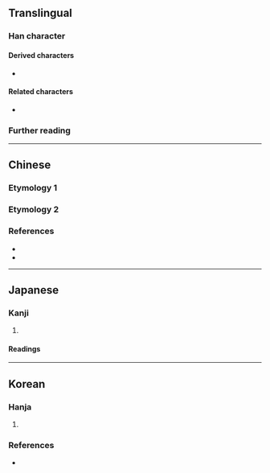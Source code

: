 {{character info}}
==Translingual==

===Han character===
{{Han char|rn=28|rad=厶|as=10|sn=12|four=23338|canj=IIIP|ids=⿱𠫯⺗}}

====Derived characters====
* {{l|mul|[[𭋁]], [[𡑐]], [[𢡖]], [[撡]], [[㵕]], [[𣚈]], [[𦠨]], [[𤏟]], [[𤛤]], [[𤩨]], [[𨗘]], [[𤳒]], [[𥕺]], [[𦅒]], [[𦪜]], [[𧑫]], [[𧾋]], [[𨅶]], [[𨣔]], [[𨲱]], [[𩍑]], [[𩞼]], [[𩻦]], [[𣯺]], [[𩕞]], [[𡼶]], [[𦼒]], [[𤺑]], [[𥳋]], [[𩯑]], [[𤅒]]}}

====Related characters====
* {{l|mul|參}} {{q|Orthodox form in [[Traditional Chinese]]}}

===Further reading===
{{Han ref|kx=0164.310|dkj=03100|dj=0374.020|hdz=10389.050|uh=53C5}}

----

==Chinese==

===Etymology 1===
{{zh-see|參}}

===Etymology 2===
{{zh-see|累|hv}}

===References===
* {{R:twedu|A00467-004}}
* {{R:twedu|A03112-008#38}}

----

==Japanese==

===Kanji===
{{ja-kanji|grade=|rs=厶10}}

# {{alternative form of|ja|參}}

====Readings====
{{ja-readings
|on=さん
|kun=まいる
}}

----

==Korean==

===Hanja===
{{ko-hanja|참여하다|참여할|참}}

# {{alternative form of|ko|參|tr={{m|ko|참}}||to [[participate]]}}

===References===
* {{R:hanjadoc|1059}}

{{categorize|ko|Hanja variant forms|sort=참}}
